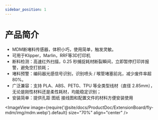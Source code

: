 ```yaml
---
sidebar_position: 1
---
```


# 产品简介

  - MDM断堵料传感器，体积小巧，使用简单，触发灵敏。
  - 可用于Klipper，Marlin，RRF等3D打印机
  -	断料检测：高速红外扫描，0.25 秒捕捉耗材断裂瞬间，立即暂停打印并报警，避免空打损耗；
  - 堵料预警：编码器光感信号识别，识别喷头 / 喉管堵塞前兆，减少废件率超 80%。
  - 广泛兼容：支持 PLA、ABS、PETG、TPU 等全类型线材（直径 2.85mm），无论是刚性材料还是柔性耗材，均能稳定识别；
  - 安装简单：提供孔距 图纸 接线图和配置文件的材料方便安装使用


  <ImageView image={require('@site/docs/ProductDoc/ExtensionBoard/fly-mdm/img/mdm.webp').default} size="70%" align="center" />
